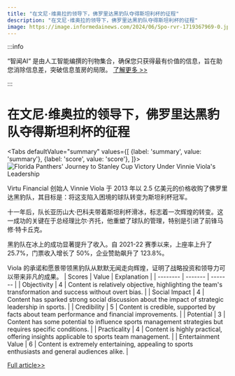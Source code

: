 ```yaml
---
title: "在文尼·维奥拉的领导下，佛罗里达黑豹队夺得斯坦利杯的征程"
description: "在文尼·维奥拉的领导下，佛罗里达黑豹队夺得斯坦利杯的征程"
image: https://image.informedainews.com/2024/06/Spo-rvr-1719367969-0.jpg
---
```



:::info

“智闻AI“ 是由人工智能编撰的刊物集合，确保您只获得最有价值的信息，旨在助您消除信息差，突破信息茧房的局限。  [了解更多 >>](/)

:::

# 在文尼·维奥拉的领导下，佛罗里达黑豹队夺得斯坦利杯的征程


<Tabs
	defaultValue="summary"
	values={[
	{label: 'summary', value: 'summary'},
	{label: 'score', value: 'score'},
]}>
<TabItem value="summary">
<img
  src="https://image.informedainews.com/2024/06/Spo-rvr-1719367969-0.jpg"
  alt="Florida Panthers' Journey to Stanley Cup Victory Under Vinnie Viola's Leadership"
/>



Virtu Financial 创始人 Vinnie Viola 于 2013 年以 2.5 亿美元的价格收购了佛罗里达黑豹队，其目标是：将这支陷入困境的球队转变为斯坦利杯冠军。

十一年后，队长亚历山大·巴科夫带着斯坦利杯滑冰，标志着一次辉煌的转变。这一成功的关键在于总经理比尔·齐托，他重塑了球队的管理，特别是引进了前锋马修·特卡丘克。

黑豹队在冰上的成功显著提升了收入。自 2021-22 赛季以来，上座率上升了 25.7%，门票收入增长了 50%，企业赞助飙升了 123.8%。

Viola 的承诺和愿景带领黑豹队从默默无闻走向辉煌，证明了战略投资和领导力可以带来非凡的成果。
</TabItem>
<TabItem value="score">
	| Scores     | Value   | Explanation |
	| -------- | ------- | ------- |
	| Objectivity  | 4    | Content is relatively objective, highlighting the team's transformation and success without overt bias.    |
	| Social Impact | 4     | Content has sparked strong social discussion about the impact of strategic leadership in sports.    |
	| Credibility    | 5    | Content is credible, supported by facts about team performance and financial improvements.    |
	| Potential    | 3    | Content has some potential to influence sports management strategies but requires specific conditions.    |
	| Practicality    | 4    | Content is highly practical, offering insights applicable to sports team management.    |
	| Entertainment Value    | 6    | Content is extremely entertaining, appealing to sports enthusiasts and general audiences alike.    |
</TabItem>
</Tabs>

[Full article>>](https://www.cnbc.com/2024/06/25/vinnie-viola-helps-deliver-florida-panthers-first-ever-stanley-cup.html)
